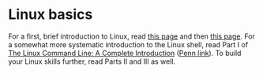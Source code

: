 # Linux basics

For a first, brief introduction to Linux, read [this page](https://matt.might.net/articles/basic-unix/) and then [this page](https://matt.might.net/articles/settling-into-unix/). For a somewhat more systematic introduction to the Linux shell, read Part I of [The Linux Command Line: A Complete Introduction](https://www.amazon.com/Linux-Command-Line-Complete-Introduction/dp/1593273894) ([Penn link](https://franklin.library.upenn.edu/catalog/FRANKLIN_9977534693303681)). To build your Linux skills further, read Parts II and III as well.
